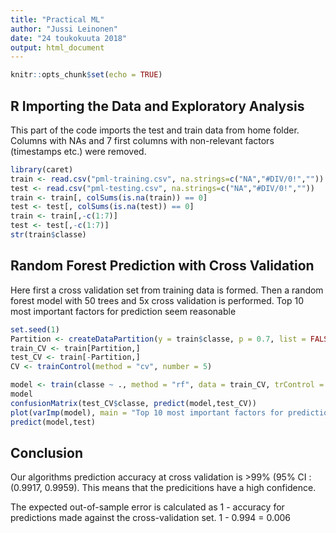 ---
title: "Practical ML"
author: "Jussi Leinonen"
date: "24 toukokuuta 2018"
output: html_document
---

```{r setup, include=FALSE}
knitr::opts_chunk$set(echo = TRUE)
```

## R Importing the Data and Exploratory Analysis
This part of the code imports the test and train data from home folder. Columns with NAs and 7 first columns with non-relevant factors (timestamps etc.) were removed.

```{r import}
library(caret)
train <- read.csv("pml-training.csv", na.strings=c("NA","#DIV/0!",""))
test <- read.csv("pml-testing.csv", na.strings=c("NA","#DIV/0!",""))
train <- train[, colSums(is.na(train)) == 0] 
test <- test[, colSums(is.na(test)) == 0]
train <- train[,-c(1:7)] 
test <- test[,-c(1:7)]
str(train$classe)

```

## Random Forest Prediction with Cross Validation
Here first a cross validation set from training data is formed. Then a random forest model with 50 trees and 5x cross validation is performed. Top 10 most important factors for prediction seem reasonable 

```{r randomForest}
set.seed(1)
Partition <- createDataPartition(y = train$classe, p = 0.7, list = FALSE)
train_CV <- train[Partition,]
test_CV <- train[-Partition,]
CV <- trainControl(method = "cv", number = 5)

model <- train(classe ~ ., method = "rf", data = train_CV, trControl = CV, ntree=50)
model
confusionMatrix(test_CV$classe, predict(model,test_CV))
plot(varImp(model), main = "Top 10 most important factors for prediction", top=10)
predict(model,test)
```
## Conclusion

Our algorithms prediction accuracy at cross validation is >99% (95% CI : (0.9917, 0.9959). This means that the predicitions have a high confidence.

The expected out-of-sample error is calculated as 1 - accuracy for predictions made against the cross-validation set. 1 - 0.994 = 0.006